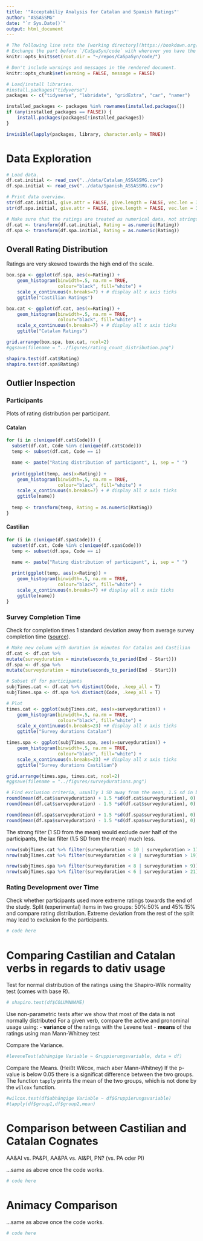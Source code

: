 ```yaml
---
title: '"Acceptabiliy Analysis for Catalan and Spanish Ratings"'
author: "ASSASSMG"
date: "`r Sys.Date()`"
output: html_document
---
```


```r
# The following line sets the [working directory](https://bookdown.org/yihui/rmarkdown-cookbook/working-directory.html) for reading in the files. 
# Exchange the part before `/CaSpaSyn/code` with wherever you have the copy of the repository.
knitr::opts_knit$set(root.dir = "~/repos/CaSpaSyn/code/")

# Don't include warnings and messages in the rendered document.
knitr::opts_chunk$set(warning = FALSE, message = FALSE)
```

```r
# Load/install libraries. 
#install.packages("tidyverse")
packages <- c("tidyverse", "lubridate", "gridExtra", "car", "namer")

installed_packages <- packages %in% rownames(installed.packages())
if (any(installed_packages == FALSE)) {
	install.packages(packages[!installed_packages])
}

invisible(lapply(packages, library, character.only = TRUE))
```

# Data Exploration

```r
# Load data.
df.cat.initial <- read_csv("../data/Catalan_ASSASSMG.csv")
df.spa.initial <- read_csv("../data/Spanish_ASSASSMG.csv")

# Print data overview.
str(df.cat.initial, give.attr = FALSE, give.length = FALSE, vec.len = 3, max.level = 3, digits.d = 3)
str(df.spa.initial, give.attr = FALSE, give.length = FALSE, vec.len = 3, max.level = 3, digits.d = 3)
```

```r
# Make sure that the ratings are treated as numerical data, not strings. 
df.cat <- transform(df.cat.initial, Rating = as.numeric(Rating))
df.spa <- transform(df.spa.initial, Rating = as.numeric(Rating))
```

## Overall Rating Distribution

Ratings are very skewed towards the high end of the scale.

```r
box.spa <- ggplot(df.spa, aes(x=Rating)) +
    geom_histogram(binwidth=.5, na.rm = TRUE,
                   colour="black", fill="white") + 
    scale_x_continuous(n.breaks=7) + # display all x axis ticks
    ggtitle("Castilian Ratings")

box.cat <- ggplot(df.cat, aes(x=Rating)) +
    geom_histogram(binwidth=.5, na.rm = TRUE,
                   colour="black", fill="white") + 
    scale_x_continuous(n.breaks=7) + # display all x axis ticks 
    ggtitle("Catalan Ratings")

grid.arrange(box.spa, box.cat, ncol=2)
#ggsave(filename = "../figures/rating_count_distribution.png")
```

```r
shapiro.test(df.cat$Rating)
shapiro.test(df.spa$Rating)
```

## Outlier Inspection

### Participants

Plots of rating distribution per participant.

#### Catalan

```r
for (i in c(unique(df.cat$Code))) {
  subset(df.cat, Code %in% c(unique(df.cat$Code)))
  temp <- subset(df.cat, Code == i)

  name <- paste("Rating distribution of participant", i, sep = " ")
  
  print(ggplot(temp, aes(x=Rating)) +
    geom_histogram(binwidth=.5, na.rm = TRUE,
                   colour="black", fill="white") + 
    scale_x_continuous(n.breaks=7) + # display all x axis ticks 
    ggtitle(name))
  
  temp <- transform(temp, Rating = as.numeric(Rating))
}
```

#### Castilian

```r
for (i in c(unique(df.spa$Code))) {
  subset(df.cat, Code %in% c(unique(df.spa$Code)))
  temp <- subset(df.spa, Code == i)

  name <- paste("Rating distribution of participant", i, sep = " ")
  
  print(ggplot(temp, aes(x=Rating)) +
    geom_histogram(binwidth=.5, na.rm = TRUE,
                   colour="black", fill="white") + 
    scale_x_continuous(n.breaks=7) +# display all x axis ticks 
    ggtitle(name))
}
```

### Survey Completion Time

Check for completion times 1 standard deviation away from average survey completion time ([source](https://academic.oup.com/poq/article/72/5/914/1832496#28138951)).

```r
# Make new column with duration in minutes for Catalan and Castilian
df.cat <- df.cat %>%
mutate(surveyduration = minute(seconds_to_period(End - Start)))
df.spa <- df.spa %>%
mutate(surveyduration = minute(seconds_to_period(End - Start)))

# Subset df for participants
subjTimes.cat <- df.cat %>% distinct(Code, .keep_all = T) 
subjTimes.spa <- df.spa %>% distinct(Code, .keep_all = T) 

# Plot
times.cat <- ggplot(subjTimes.cat, aes(x=surveyduration)) +
    geom_histogram(binwidth=.5, na.rm = TRUE,
                   colour="black", fill="white") + 
    scale_x_continuous(n.breaks=23) +# display all x axis ticks 
    ggtitle("Survey durations Catalan")

times.spa <- ggplot(subjTimes.spa, aes(x=surveyduration)) +
    geom_histogram(binwidth=.5, na.rm = TRUE,
                   colour="black", fill="white") + 
    scale_x_continuous(n.breaks=23) +# display all x axis ticks 
    ggtitle("Survey durations Castilian")

grid.arrange(times.spa, times.cat, ncol=2)
#ggsave(filename = "../figures/surveydurations.png")

# Find exclusion criteria, usually 1 SD away from the mean, 1.5 sd in brackets
round(mean(df.cat$surveyduration) + 1.5 *sd(df.cat$surveyduration), 0) # 17 (19)
round(mean(df.cat$surveyduration) - 1.5 *sd(df.cat$surveyduration), 0) # 10 (8)

round(mean(df.spa$surveyduration) + 1.5 *sd(df.spa$surveyduration), 0) # 19 (21)
round(mean(df.spa$surveyduration) - 1.5 *sd(df.spa$surveyduration), 0) # 8 (6)
```

The strong filter (1 SD from the mean) would exclude over half of the participants, the lax filter (1.5 SD from the mean) much less. 

```r
nrow(subjTimes.cat %>% filter(surveyduration < 10 | surveyduration > 17)) # 14 out of 25
nrow(subjTimes.cat %>% filter(surveyduration < 8 | surveyduration > 19)) # 2 out of 25

nrow(subjTimes.spa %>% filter(surveyduration < 8 | surveyduration > 9)) # 21 out of 26
nrow(subjTimes.spa %>% filter(surveyduration < 6 | surveyduration > 21)) # 3 out of 26
```


### Rating Development over Time

Check whether participants used more extreme ratings towards the end of the study. Split (experimental) items in two groups: 50%:50% and 45%:15% and compare rating distribution. Extreme deviation from the rest of the split may lead to exclusion fo the participants.

```r
# code here
```

# Comparing Castilian and Catalan verbs in regards to dativ usage

Test for normal distribution of the ratings using the Shapiro-Wilk normality test (comes with base R).

```r
# shapiro.test(df$COLUMNNAME)
```

Use non-parametric tests after we show that most of the data is not normally distributed For a given verb, compare the active and pronominal usage using: - **variance** of the ratings with the Levene test - **means** of the ratings using man Mann-Whitney test

Compare the Variance.

```r
#leveneTest(abhängige Variable ~ Gruppierungsvariable, data = df)
```

Compare the Means. (Heißt Wilcox, mach aber Mann-Whitney) If the p-value is below 0.05 there is a significat difference between the two groups. The function `tapply` prints the mean of the two groups, which is not done by the `wilcox` function.

```r
#wilcox.test(df$abhängige Variable ~ df$Gruppierungsvariable)
#tapply(df$group1,df$group2,mean)
```

# Comparison between Castilian and Catalan Cognates

AA&AI vs. PA&PI, AA&PA vs. AI&PI, PN? (vs. PA oder PI)

...same as above once the code works.

```r
# code here
```

# Animacy Comparison

...same as above once the code works.

```r
# code here
```
